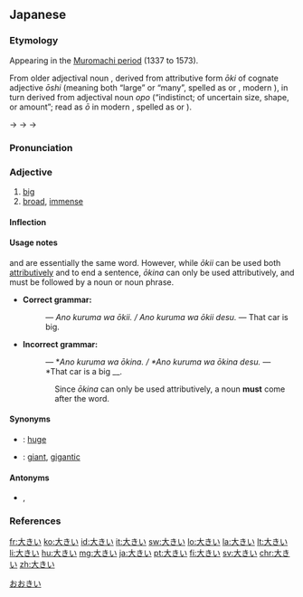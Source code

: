 ==Japanese==
{{ja-kanjitab|おお|o1=きい|sort=おおきい|yomi=kun}}
{{ja-see-also|大きな}}

===Etymology===
Appearing in the [[w:Muromachi_period|Muromachi period]] (1337 to 1573).

From older adjectival noun {{m|ja|大き|tr=ōki}}, derived from attributive form ''ōki'' of cognate adjective ''ōshi'' (meaning both “large” or “many”, spelled as {{ja-l|多し}} or {{ja-l|大し}}, modern {{etyl|ja|-}} {{m|ja|多い|tr=ōi||many}}), in turn derived from {{etyl|ojp|ja|sort=おおきい}} adjectival noun ''opo'' (“indistinct; of uncertain size, shape, or amount”; read as ''ō'' in modern {{etyl|ja|-}}, spelled as {{ja-l|凡}} or {{ja-l|大}}).

{{IPAchar|/opoki/}} → {{IPAchar|/oɸoki/}} → {{IPAchar|/owokiː/}} → {{IPAchar|/oːkiː/}}

===Pronunciation===
{{ja-pron|おおきい|acc=3|yomi=kun|acc_ref=NHK}}

===Adjective===
{{ja-adj|infl=i|おおきい|hhira=おほきい}}

# [[big]]
# [[broad]], [[immense]]

====Inflection====
{{ja-i|おおき}}

====Usage notes====
{{ja-l|大きい||ōkii}} and {{ja-l|大きな||ōkina}} are essentially the same word. However, while ''ōkii'' can be used both [[attributive]]ly and to end a sentence, ''ōkina'' can only be used attributively, and must be followed by a noun or noun phrase.
* '''Correct grammar:'''
*: {{lang|ja|あの車はおおきい。 / あの車はおおきいです。}} ― ''Ano kuruma wa ōkii. / Ano kuruma wa ōkii desu.'' ― That car is big.
* '''Incorrect grammar:'''
*: {{lang|ja|あの車はおおきな。 / あの車は大きなです。}} ― *''Ano kuruma wa ōkina. / *Ano kuruma wa ōkina desu.'' ― *That car is a big __.
:: Since ''ōkina'' can only be used attributively, a noun '''must''' come after the word.

====Synonyms====
* {{ja-l|でかい||dekai}}: [[huge]]
* {{ja-l|巨大|きょだい|kyodai}}: [[giant]], [[gigantic]]

====Antonyms====
* {{ja-l|小さい|ちいさい|chīsai}}, {{ja-l|小さな|ちいさな|chīsana}}

===References===
<references />

[[Category:1000 Japanese basic words|おおきい]]

[[fr:大きい]]
[[ko:大きい]]
[[id:大きい]]
[[it:大きい]]
[[sw:大きい]]
[[lo:大きい]]
[[la:大きい]]
[[lt:大きい]]
[[li:大きい]]
[[hu:大きい]]
[[mg:大きい]]
[[ja:大きい]]
[[pt:大きい]]
[[fi:大きい]]
[[sv:大きい]]
[[chr:大きい]]
[[zh:大きい]]